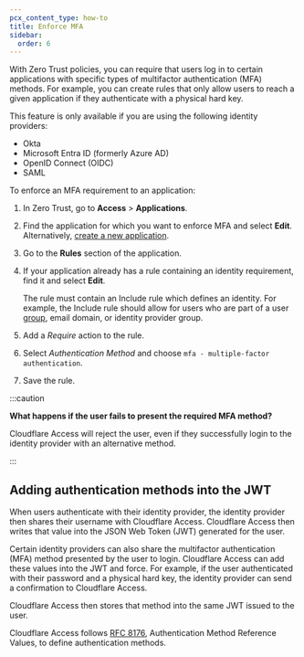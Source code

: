 ```yaml
---
pcx_content_type: how-to
title: Enforce MFA
sidebar:
  order: 6
---
```



With Zero Trust policies, you can require that users log in to certain applications with specific types of multifactor authentication (MFA) methods. For example, you can create rules that only allow users to reach a given application if they authenticate with a physical hard key.

This feature is only available if you are using the following identity providers:

- Okta
- Microsoft Entra ID (formerly Azure AD)
- OpenID Connect (OIDC)
- SAML

To enforce an MFA requirement to an application:

1. In Zero Trust, go to **Access** > **Applications**.

2. Find the application for which you want to enforce MFA and select **Edit**. Alternatively, [create a new application](/cloudflare-one/applications/configure-apps/).

3. Go to the **Rules** section of the application.

4. If your application already has a rule containing an identity requirement, find it and select **Edit**.

   The rule must contain an Include rule which defines an identity. For example, the Include rule should allow for users who are part of a user [group](/cloudflare-one/identity/users/groups/), email domain, or identity provider group.

5. Add a _Require_ action to the rule.

6. Select _Authentication Method_ and choose `mfa - multiple-factor authentication`.

7. Save the rule.

:::caution

**What happens if the user fails to present the required MFA method?**

Cloudflare Access will reject the user, even if they successfully login to the identity provider with an alternative method.

:::

## Adding authentication methods into the JWT

When users authenticate with their identity provider, the identity provider then shares their username with Cloudflare Access. Cloudflare Access then writes that value into the <GlossaryTooltip term="JSON web token">JSON Web Token (JWT)</GlossaryTooltip> generated for the user.

Certain identity providers can also share the multifactor authentication (MFA) method presented by the user to login. Cloudflare Access can add these values into the JWT and force. For example, if the user authenticated with their password and a physical hard key, the identity provider can send a confirmation to Cloudflare Access.

Cloudflare Access then stores that method into the same JWT issued to the user.

Cloudflare Access follows [RFC 8176](https://tools.ietf.org/html/rfc8176), Authentication Method Reference Values, to define authentication methods.

